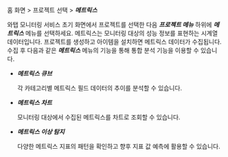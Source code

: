 홈 화면 > 프로젝트 선택 > ***메트릭스***

와탭 모니터링 서비스 초기 화면에서 프로젝트를 선택한 다음 ***프로젝트 메뉴*** 하위에 ***메트릭스*** 메뉴를 선택하세요. 메트릭스는 모니터링 대상의 성능 정보를 표현하는 시계열 데이터입니다. 프로젝트를 생성하고 아이템을 설치하면 메트릭스 데이터가 수집됩니다. 수집 후 다음과 같은 ***메트릭스*** 메뉴의 기능을 통해 통합 분석 기능을 이용할 수 있습니다.

* ***메트릭스 큐브***

  각 카테고리별 메트릭스 필드 데이터의 추이를 분석할 수 있습니다.

* ***메트릭스 차트***

  모니터링 대상에서 수집된 메트릭스를 차트로 조회할 수 있습니다.

* ***메트릭스 이상 탐지***

  다양한 메트릭스 지표의 패턴을 확인하고 향후 지표 값 예측에 활용할 수 있습니다.
